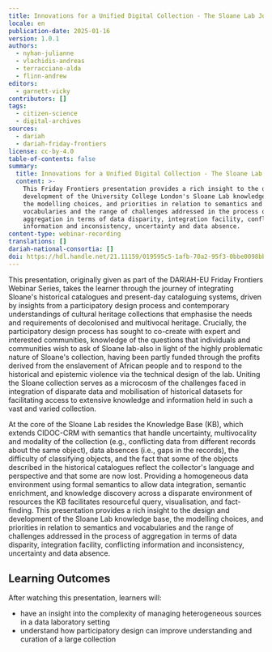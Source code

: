 ```yaml
---
title: Innovations for a Unified Digital Collection - The Sloane Lab Journey
locale: en
publication-date: 2025-01-16
version: 1.0.1
authors:
  - nyhan-julianne
  - vlachidis-andreas
  - terracciano-alda
  - flinn-andrew
editors:
  - garnett-vicky
contributors: []
tags:
  - citizen-science
  - digital-archives
sources:
  - dariah
  - dariah-friday-frontiers
license: cc-by-4.0
table-of-contents: false
summary:
  title: Innovations for a Unified Digital Collection - The Sloane Lab Journey
  content: >-
    This Friday Frontiers presentation provides a rich insight to the design and
    development of the University College London's Sloane Lab knowledge base,
    the modelling choices, and priorities in relation to semantics and
    vocabularies and the range of challenges addressed in the process of
    aggregation in terms of data disparity, integration facility, conflicting
    information and inconsistency, uncertainty and data absence.
content-type: webinar-recording
translations: []
dariah-national-consortia: []
doi: https://hdl.handle.net/21.11159/019595c5-1afb-70a2-95f3-0bbe0098bbbf
---
```

This presentation, originally given as part of the DARIAH-EU Friday Frontiers Webinar Series, takes the learner through the journey of integrating Sloane's historical catalogues and present-day cataloguing systems, driven by insights from a participatory design process and contemporary understandings of cultural heritage collections that emphasise the needs and requirements of decolonised and multivocal heritage. Crucially, the participatory design process has sought to co-create with expert and interested communities, knowledge of the questions that individuals and communities wish to ask of Sloane lab-also in light of the highly problematic nature of Sloane's collection, having been partly funded through the profits derived from the enslavement of African people and to respond to the historical and epistemic violence via the technical design of the lab. Uniting the Sloane collection serves as a microcosm of the challenges faced in integration of disparate data and mobilisation of historical datasets for facilitating access to extensive knowledge and information held in such a vast and varied collection.

At the core of the Sloane Lab resides the Knowledge Base (KB), which extends CIDOC-CRM with semantics that handle uncertainty, multivocality and modality of the collection (e.g., conflicting data from different records about the same object), data absences (i.e., gaps in the records), the difficulty of classifying objects, and the fact that some of the objects described in the historical catalogues reflect the collector's language and perspective and that some are now lost. Providing a homogeneous data environment using formal semantics to allow data integration, semantic enrichment, and knowledge discovery across a disparate environment of resources the KB facilitates resourceful query, visualisation, and fact-finding. This presentation provides a rich insight to the design and development of the Sloane Lab knowledge base, the modelling choices, and priorities in relation to semantics and vocabularies and the range of challenges addressed in the process of aggregation in terms of data disparity, integration facility, conflicting information and inconsistency, uncertainty and data absence.

## Learning Outcomes

After watching this presentation, learners will:

* have an insight into the complexity of managing heterogeneous sources in a data laboratory setting
* understand how participatory design can improve understanding and curation of a large collection

<VideoCard provider="youtube" id="https://youtu.be/MtxzC90bhq0" title="Innovations for a Unified Digital Collection - The Sloane Lab Journey" subtitle="Click here to view" src="/assets/content/assets/en/resources/hosted/innovations-for-a-unified-digital-collection-the-sloane-lab-journey/sloane-lab-thumbnail.png" />
